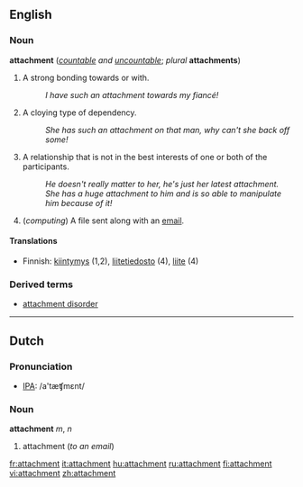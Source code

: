 ==English==

===Noun===
'''attachment''' (''[[countable]] and [[uncountable]]''; ''plural'' '''attachments''')

#A strong bonding towards or with.
#:''I have such an attachment towards my fiancé!''
#A cloying type of dependency.
#:''She has such an attachment on that man, why can't she back off some!''
#A relationship that is not in the best interests of one or both of the participants.
#:''He doesn't really matter to her, he's just her latest attachment.''
#:''She has a huge attachment to him and is so able to manipulate him because of it!''
#(''computing'') A file sent along with an [[email]].

====Translations====
*Finnish: [[kiintymys]] (1,2), [[liitetiedosto]] (4), [[liite]] (4)

===Derived terms===
*[[attachment disorder]]

----
==Dutch==
===Pronunciation===
*[[w:IPA|IPA]]: /a'tæʧmɛnt/

===Noun===
'''attachment''' ''m'', ''n''

#attachment (''to an email'')

[[fr:attachment]]
[[it:attachment]]
[[hu:attachment]]
[[ru:attachment]]
[[fi:attachment]]
[[vi:attachment]]
[[zh:attachment]]